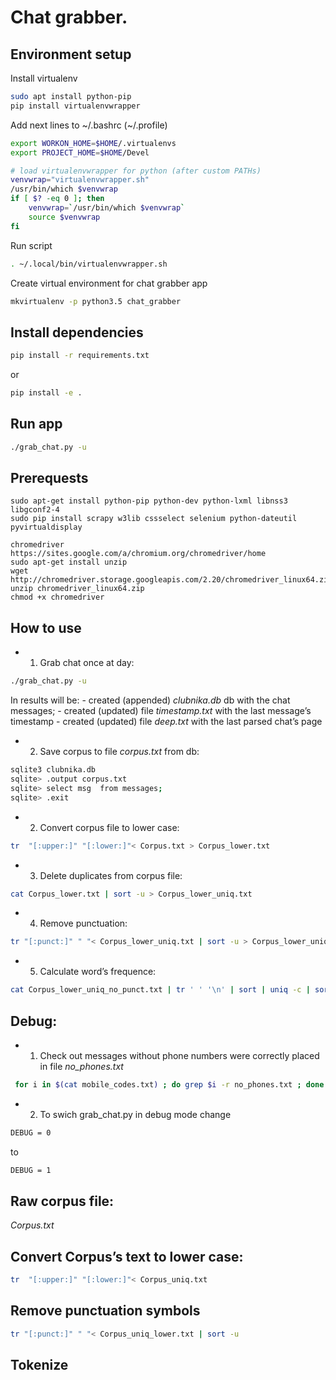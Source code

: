 Chat grabber.
==============================

## Environment setup ##

Install virtualenv

```bash
sudo apt install python-pip
pip install virtualenvwrapper
```

Add next lines to ~/.bashrc (~/.profile)
```bash
export WORKON_HOME=$HOME/.virtualenvs
export PROJECT_HOME=$HOME/Devel

# load virtualenvwrapper for python (after custom PATHs)
venvwrap="virtualenvwrapper.sh"
/usr/bin/which $venvwrap
if [ $? -eq 0 ]; then
    venvwrap=`/usr/bin/which $venvwrap`
    source $venvwrap
fi
```

Run script
```bash
. ~/.local/bin/virtualenvwrapper.sh
```

Create virtual environment for chat grabber app
```bash
mkvirtualenv -p python3.5 chat_grabber
```

## Install dependencies ##
```bash
pip install -r requirements.txt
```

or

```bash
pip install -e .
```

## Run app ##

```bash
./grab_chat.py -u
```

## Prerequests

    sudo apt-get install python-pip python-dev python-lxml libnss3 libgconf2-4
    sudo pip install scrapy w3lib cssselect selenium python-dateutil pyvirtualdisplay
    
    chromedriver
    https://sites.google.com/a/chromium.org/chromedriver/home
    sudo apt-get install unzip
    wget http://chromedriver.storage.googleapis.com/2.20/chromedriver_linux64.zip
    unzip chromedriver_linux64.zip
    chmod +x chromedriver
    

## How to use
* 1. Grab chat once at day:
```sh
./grab_chat.py -u
```
In results will be:
  - created (appended) *clubnika.db* db with the chat messages;
  - created (updated) file *timestamp.txt* with the last message's timestamp
  - created (updated) file *deep.txt* with the last parsed chat's page

* 2. Save corpus to file *corpus.txt* from db:
```sh
sqlite3 clubnika.db
sqlite> .output corpus.txt
sqlite> select msg  from messages;
sqlite> .exit
```

* 2. Convert corpus file to lower case:
```sh
tr  "[:upper:]" "[:lower:]"< Corpus.txt > Corpus_lower.txt
```

* 3. Delete duplicates from corpus file:
```sh
cat Corpus_lower.txt | sort -u > Corpus_lower_uniq.txt
```

* 4. Remove punctuation:
```sh
tr "[:punct:]" " "< Corpus_lower_uniq.txt | sort -u > Corpus_lower_uniq_no_punct.txt
```

* 5. Calculate word's frequence:
```sh
cat Corpus_lower_uniq_no_punct.txt | tr ' ' '\n' | sort | uniq -c | sort -nr | head -20
```


## Debug: 
* 1. Check out messages without phone numbers were correctly placed in file *no_phones.txt*
```sh
 for i in $(cat mobile_codes.txt) ; do grep $i -r no_phones.txt ; done > del.txt
```
* 2. To swich grab_chat.py in debug mode change 
```sh
DEBUG = 0
```
to 
```sh
DEBUG = 1
```
## Raw corpus file:  
*Corpus.txt*

## Convert Corpus's text to lower case:
```sh
tr  "[:upper:]" "[:lower:]"< Corpus_uniq.txt
```

## Remove punctuation symbols
```sh
tr "[:punct:]" " "< Corpus_uniq_lower.txt | sort -u
```

## Tokenize
```sh

```
